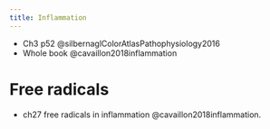 ```yaml
---
title: Inflammation
---
```



::: {.callout}

- Ch3 p52 @silbernaglColorAtlasPathophysiology2016
- Whole book @cavaillon2018inflammation


:::



# Free radicals

::: {.callout}

- ch27 free radicals in inflammation @cavaillon2018inflammation.

:::
